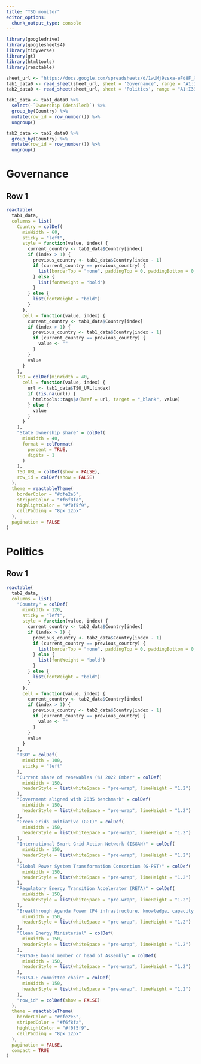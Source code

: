 ```yaml
---
title: "TSO monitor"
editor_options: 
  chunk_output_type: console
---
```

```r
library(googledrive)
library(googlesheets4)
library(tidyverse)
library(gt)
library(htmltools)
library(reactable)

sheet_url <- "https://docs.google.com/spreadsheets/d/1wUMj9zsxa-eFd8F_XLyCbE7ZMsENwgH1cNq_0tXUHO0/edit?gid=0#gid=0"
tab1_data0 <- read_sheet(sheet_url, sheet = 'Governance', range = "A1:I33")
tab2_data0 <- read_sheet(sheet_url, sheet = 'Politics', range = "A1:I33")

tab1_data <- tab1_data0 %>%
  select(-`Ownership (detailed)`) %>% 
  group_by(Country) %>%
  mutate(row_id = row_number()) %>%
  ungroup()

tab2_data <- tab2_data0 %>%
  group_by(Country) %>%
  mutate(row_id = row_number()) %>%
  ungroup()
```

# Governance {data-orientation=rows}

## Row 1
```r
reactable(
  tab1_data,
  columns = list(
    Country = colDef(
      minWidth = 60,
      sticky = "left",
      style = function(value, index) {
        current_country <- tab1_data$Country[index]
        if (index > 1) {
          previous_country <- tab1_data$Country[index - 1]
          if (current_country == previous_country) {
            list(borderTop = "none", paddingTop = 0, paddingBottom = 0, color = "transparent")
          } else {
            list(fontWeight = "bold")
          }
        } else {
          list(fontWeight = "bold")
        }
      },
      cell = function(value, index) {
        current_country <- tab1_data$Country[index]
        if (index > 1) {
          previous_country <- tab1_data$Country[index - 1]
          if (current_country == previous_country) {
            value <- ""
          }
        }
        value
      }
    ),
    TSO = colDef(minWidth = 40,
      cell = function(value, index) {
        url <- tab1_data$TSO_URL[index]
        if (!is.na(url)) {
          htmltools::tags$a(href = url, target = "_blank", value)
        } else {
          value
        }
      }
    ),
    "State ownership share" = colDef(
      minWidth = 40,
      format = colFormat(
        percent = TRUE,
        digits = 1
      )
    ),
    TSO_URL = colDef(show = FALSE),
    row_id = colDef(show = FALSE)
  ),
  theme = reactableTheme(
    borderColor = "#dfe2e5",
    stripedColor = "#f6f8fa",
    highlightColor = "#f0f5f9",
    cellPadding = "8px 12px"
  ),
  pagination = FALSE
)
```

# Politics {data-orientation=rows}

## Row 1 
```r
reactable(
  tab2_data,
  columns = list(
    "Country" = colDef(
      minWidth = 120,
      sticky = "left",
      style = function(value, index) {
        current_country <- tab2_data$Country[index]
        if (index > 1) {
          previous_country <- tab2_data$Country[index - 1]
          if (current_country == previous_country) {
            list(borderTop = "none", paddingTop = 0, paddingBottom = 0, color = "transparent")
          } else {
            list(fontWeight = "bold")
          }
        } else {
          list(fontWeight = "bold")
        }
      },
      cell = function(value, index) {
        current_country <- tab2_data$Country[index]
        if (index > 1) {
          previous_country <- tab2_data$Country[index - 1]
          if (current_country == previous_country) {
            value <- ""
          }
        }
        value
      }
    ),
    "TSO" = colDef(
      minWidth = 100,
      sticky = "left"
    ),
    "Current share of renewables (%) 2022 Ember" = colDef(
      minWidth = 150,
      headerStyle = list(whiteSpace = "pre-wrap", lineHeight = "1.2")
    ),
    "Government aligned with 2035 benchmark" = colDef(
      minWidth = 150,
      headerStyle = list(whiteSpace = "pre-wrap", lineHeight = "1.2")
    ),
    "Green Grids Initiative (GGI)" = colDef(
      minWidth = 150,
      headerStyle = list(whiteSpace = "pre-wrap", lineHeight = "1.2")
    ),
    "International Smart Grid Action Network (ISGAN)" = colDef(
      minWidth = 150,
      headerStyle = list(whiteSpace = "pre-wrap", lineHeight = "1.2")
    ),
    "Global Power System Transformation Consortium (G-PST)" = colDef(
      minWidth = 150,
      headerStyle = list(whiteSpace = "pre-wrap", lineHeight = "1.2")
    ),
    "Regulatory Energy Transition Accelerator (RETA)" = colDef(
      minWidth = 150,
      headerStyle = list(whiteSpace = "pre-wrap", lineHeight = "1.2")
    ),
    "Breakthrough Agenda Power (P4 infrastructure, knowledge, capacity & skills)" = colDef(
      minWidth = 150,
      headerStyle = list(whiteSpace = "pre-wrap", lineHeight = "1.2")
    ),
    "Clean Energy Ministerial" = colDef(
      minWidth = 150,
      headerStyle = list(whiteSpace = "pre-wrap", lineHeight = "1.2")
    ),
    "ENTSO-E board member or head of Assembly" = colDef(
      minWidth = 150,
      headerStyle = list(whiteSpace = "pre-wrap", lineHeight = "1.2")
    ),
    "ENTSO-E committee chair" = colDef(
      minWidth = 150,
      headerStyle = list(whiteSpace = "pre-wrap", lineHeight = "1.2")
    ),
    "row_id" = colDef(show = FALSE)
  ),
  theme = reactableTheme(
    borderColor = "#dfe2e5",
    stripedColor = "#f6f8fa",
    highlightColor = "#f0f5f9",
    cellPadding = "8px 12px"
  ),
  pagination = FALSE,
  compact = TRUE
)
```
